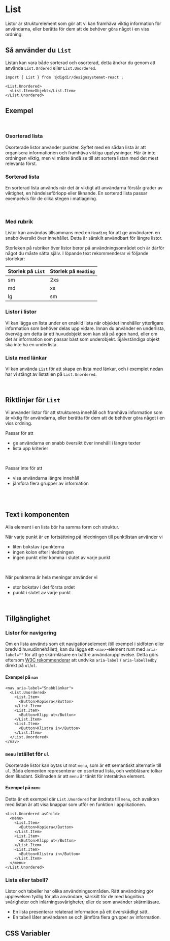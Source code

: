 
<Meta of={ListStories} />

# List

Listor är strukturelement som gör att vi kan framhäva viktig information för användarna, eller berätta för dem att de behöver göra något i en viss ordning.

<Primary />
<Controls />

## Så använder du `List`

Listan kan vara både sorterad och osorterad, detta ändrar du genom att använda `List.Ordered` eller `List.Unordered`.

```tsx
import { List } from '@digdir/designsystemet-react';

<List.Unordered>
  <List.Item>Objekt</List.Item>
</List.Unordered>
```

## Exempel

<br />

### Osorterad lista

Osorterade listor använder punkter. Syftet med en sådan lista är att organisera informationen och framhäva viktiga upplysningar. Här är inte ordningen viktig, men vi måste ändå se till att sortera listan med det mest relevanta först.

<Canvas of={ListStories.Usortert} />

### Sorterad lista

En sorterad lista används när det är viktigt att användarna förstår grader av viktighet, en händelseförlopp eller liknande. En sorterad lista passar exempelvis för de olika stegen i matlagning.

<Canvas of={ListStories.Sortert} />

<br />

### Med rubrik

Listor kan användas tillsammans med en `Heading` för att ge användaren en snabb översikt över innehållet. Detta är särskilt användbart för längre listor.

Storleken på rubriker över listor beror på användningsområdet och är därför något du måste sätta själv.
I löpande text rekommenderar vi följande storlekar:

| Storlek på `List`  | Storlek på `Heading`  |
| :----------------- | :-------------------- |
| sm                 | 2xs                   |
| md                 | xs                    |
| lg                 | sm                    |

<Canvas of={ListStories.ListeMedOverskrift} />

### Listor i listor

Vi kan lägga en lista under en enskild lista när objektet innehåller ytterligare information som behöver delas upp vidare. Innan du använder en underlista, överväg om detta är ett huvudobjekt som kan stå på egen hand, eller om det är information som passar bäst som underobjekt. Självständiga objekt ska inte ha en underlista.

<Canvas of={ListStories.Innrykk} />

### Lista med länkar

Vi kan använda `List` för att skapa en lista med länkar, och i exemplet nedan har vi stängt av liststilen på `List.Unordered`.

<Canvas of={ListStories.ListeMedLenker} />

<br />

## Riktlinjer för `List`

Vi använder listor för att strukturera innehåll och framhäva information som är viktig för användarna, eller berätta för dem att de behöver göra något i en viss ordning.

Passar för att

- ge användarna en snabb översikt över innehåll i längre texter
- lista upp kriterier

<br />

Passar inte för att

- visa användarna längre innehåll
- jämföra flera grupper av information

<br />
<br />

## Text i komponenten

Alla element i en lista bör ha samma form och struktur.

När varje punkt är en fortsättning på inledningen till punktlistan använder vi

- liten bokstav i punkterna
- ingen kolon efter inledningen
- ingen punkt eller komma i slutet av varje punkt

<br />

När punkterna är hela meningar använder vi

- stor bokstav i det första ordet
- punkt i slutet av varje punkt

<br />

## Tillgänglighet

### Listor för navigering

Om en lista används som ett navigationselement (till exempel i sidfoten eller bredvid huvudinnehållet),
kan du lägga ett `<nav>`-element runt med `aria-label=""` för att ge skärmläsare en bättre användarupplevelse.
Detta görs eftersom [W3C rekommenderar](https://www.w3.org/TR/using-aria/#label-support) att undvika `aria-label` / `aria-labelledby` direkt på `ul`/`ol`.

#### Exempel på `nav`

```tsx
<nav aria-label="Snabblänkar">
  <List.Unordered>
    <List.Item>
      <Button>Kopiera</Button>
    </List.Item>
    <List.Item>
      <Button>Klipp ut</Button>
    </List.Item>
    <List.Item>
      <Button>Klistra in</Button>
    </List.Item>
  </List.Unordered>
</nav>
```

### `menu` istället för `ul`

Osorterade listor kan bytas ut mot `menu`, som är ett semantiskt alternativ till `ul`.
Båda elementen representerar en osorterad lista, och webbläsare tolkar dem likadant.
Skillnaden är att `menu` är tänkt för interaktiva element.

#### Exempel på `menu`

Detta är ett exempel där `List.Unordered` har ändrats till `menu`, och avsikten
med listan är att visa knappar som utför en funktion i applikationen.

```tsx
<List.Unordered asChild>
  <menu>
    <List.Item>
      <Button>Kopiera</Button>
    </List.Item>
    <List.Item>
      <Button>Klipp ut</Button>
    </List.Item>
    <List.Item>
      <Button>Klistra in</Button>
    </List.Item>
  </menu>
</List.Unordered>
```

### Lista eller tabell?

Listor och tabeller har olika användningsområden. Rätt användning gör upplevelsen tydlig för alla användare, särskilt för de med kognitiva svårigheter och inlärningssvårigheter, eller de som använder skärmläsare.

- En lista presenterar relaterad information på ett överskådligt sätt.
- En tabell låter användaren se och jämföra flera grupper av information.

## CSS Variabler

<CssVariables css={css} />
